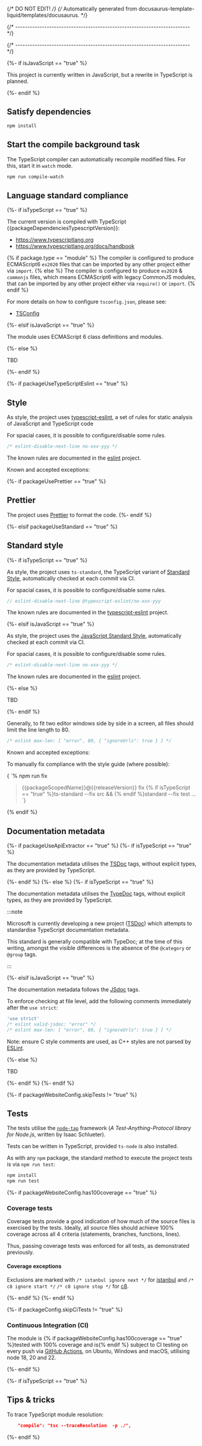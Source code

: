 {/* DO NOT EDIT! */}
{/* Automatically generated from docusaurus-template-liquid/templates/docusaurus. */}

{/* ------------------------------------------------------------------------ */}




{/* ------------------------------------------------------------------------ */}

{%- if isJavaScript == "true" %}

This project is currently written in JavaScript, but a rewrite in
TypeScript is planned.

{%- endif %}

<CommonPrerequisites nodeVersion="{{packageEnginesNodeVersion}}" nodeVersionMajor="{{packageEnginesNodeVersionMajor}}"/>

<CommonGetProjectSources />

## Satisfy dependencies

```sh
npm install
```

## Start the compile background task

The TypeScript compiler can automatically recompile modified files. For
this, start it in `watch` mode.

```sh
npm run compile-watch
```

## Language standard compliance

{%- if isTypeScript == "true" %}

The current version is compiled with TypeScript {{packageDependenciesTypescriptVersion}}:

- https://www.typescriptlang.org
- https://www.typescriptlang.org/docs/handbook

{% if package.type == "module" %}
The compiler is configured to produce ECMAScript6 `es2020` files
that can be imported
by any other project either via `import`.
{% else %}
The compiler is configured to produce `es2020` & `commonjs` files,
which means ECMAScript6 with legacy CommonJS modules, that can be imported
by any other project either via `require()` or `import`.
{% endif %}

For more details on how to configure `tsconfig.json`, please see:

- [TSConfig](https://www.typescriptlang.org/tsconfig/)

{%- elsif isJavaScript == "true" %}

The module uses ECMAScript 6 class definitions and modules.

{%- else %}

TBD

{%- endif %}

{%- if packageUseTypeScriptEslint == "true" %}

## Style

As style, the project uses [typescript-eslint](https://typescript-eslint.io),
a set of rules for static analysis of JavaScript and TypeScript code

For spacial cases, it is possible to configure/disable some rules.

```js
/* eslint-disable-next-line no-xxx-yyy */
```

The known rules are documented in the
[eslint](https://eslint.org/docs/latest/rules/)
project.

Known and accepted exceptions:

<ProjectStyleExceptions />

{%- if packageUsePrettier == "true" %}

## Prettier

The project uses [Prettier](https://prettier.io) to format the code.
{%- endif %}

{%- elsif packageUseStandard == "true" %}

## Standard style

{%- if isTypeScript == "true" %}

As style, the project uses `ts-standard`, the TypeScript variant of
[Standard Style](https://standardjs.com/#typescript),
automatically checked at each commit via CI.

For spacial cases, it is possible to configure/disable some rules.

```js
// eslint-disable-next-line @typescript-eslint/no-xxx-yyy
```

The known rules are documented in the
[typescript-eslint](https://github.com/typescript-eslint/typescript-eslint/tree/main/packages/eslint-plugin/docs/rules)
project.

{%- elsif isJavaScript == "true" %}

As style, the project uses the
[JavaScript Standard Style](https://standardjs.com/),
automatically checked at each commit via CI.

For spacial cases, it is possible to configure/disable some rules.

```js
/* eslint-disable-next-line no-xxx-yyy */
```

The known rules are documented in the
[eslint](https://eslint.org/docs/latest/rules/)
project.

{%- else %}

TBD

{%- endif %}

Generally, to fit two editor windows side by side in a screen,
all files should limit the line length to 80.

```js
/* eslint max-len: [ "error", 80, { "ignoreUrls": true } ] */
```

Known and accepted exceptions:

<ProjectStyleExceptions />

To manually fix compliance with the style guide (where possible):

<CodeBlock language="console"> {
`% npm run fix

> {{packageScopedName}}@{{releaseVersion}} fix
> {% if isTypeScript == "true" %}ts-standard --fix src && {% endif %}standard --fix test
...
`} </CodeBlock>

{% endif %}

## Documentation metadata

{%- if packageUseApiExtractor == "true" %}
{%- if isTypeScript == "true" %}

The documentation metadata utilises the
[TSDoc](https://tsdoc.org) tags, without
explicit types, as they are provided by TypeScript.

{%- endif %}
{%- else %}
{%- if isTypeScript == "true" %}

The documentation metadata utilises the
[TypeDoc](https://typedoc.org/guides/doccomments/) tags, without
explicit types, as they are provided by TypeScript.

:::note

Microsoft is currently developing a new project ([TSDoc](https://tsdoc.org))
which attempts to standardise TypeScript documentation metadata.

This standard is generally compatible with TypeDoc; at the time of
this writing, amongst the visible differences is the absence
of the `@category` or `@group` tags.

:::

{%- elsif isJavaScript == "true" %}

The documentation metadata follows the [JSdoc](http://usejsdoc.org) tags.

To enforce checking at file level, add the following comments immediately after
the `use strict`:

```js
'use strict'
/* eslint valid-jsdoc: "error" */
/* eslint max-len: [ "error", 80, { "ignoreUrls": true } ] */
```

Note: ensure C style comments are used, as C++ styles are not parsed by
[ESLint](http://eslint.org).

{%- else %}

TBD

{%- endif %}
{%- endif %}

{%- if packageWebsiteConfig.skipTests != "true" %}

## Tests

The tests utilise the [`node-tap`](http://www.node-tap.org) framework
(_A Test-Anything-Protocol library for Node.js_, written by Isaac Schlueter).

Tests can be written in TypeScript, provided `ts-node` is also installed.

As with any `npm` package, the standard method to execute the project tests is via
`npm run test`:

```sh
npm install
npm run test
```

<ProjectTestResults />

{%- if packageWebsiteConfig.has100coverage == "true" %}

### Coverage tests

Coverage tests provide a good indication of how much of the source files is
exercised by the tests. Ideally, all source files should achieve 100% coverage
across all 4 criteria (statements, branches, functions, lines).

Thus, passing coverage tests was enforced for all tests, as demonstrated previously.

#### Coverage exceptions

Exclusions are marked with `/* istanbul ignore next */` for
[istanbul](https://github.com/gotwarlost/istanbul/blob/master/ignoring-code-for-coverage.md)
and `/* c8 ignore start */` `/* c8 ignore stop */` for
[c8](https://github.com/bcoe/c8).

<ProjectCoverageExceptions />

{%- endif %}
{%- endif %}

{%- if packageConfig.skipCiTests != "true" %}

### Continuous Integration (CI)

The module is {% if packageWebsiteConfig.has100coverage == "true" %}tested with 100% coverage and is{% endif %}
subject to CI testing on every push via
[GitHub Actions](https://github.com/{{githubProjectOrganization}}/{{githubProjectName}}/actions), on Ubuntu,
Windows and macOS, utilising node 18, 20 and 22.

{%- endif %}

{%- if isTypeScript == "true" %}

## Tips & tricks

To trace TypeScript module resolution:

```json
    "compile": "tsc --traceResolution  -p ./",
```

{%- endif %}
